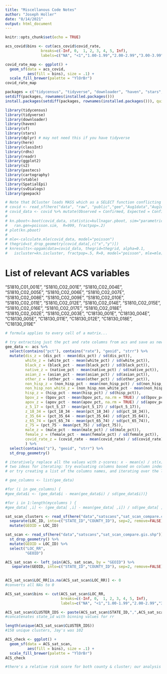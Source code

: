 ```yaml
---
title: "Miscellanous Code Notes"
author: "Joseph Holler"
date: "8/14/2021"
output: html_document
---
```


```r
knitr::opts_chunk$set(echo = TRUE)
```

```r
acs_covid$bins <- cut(acs_covid$covid_rate, 
                breaks=c(-Inf, 0,  1, 2, 3, 4, 5, Inf),
                labels=c("NA", "<1","1.00-1.99","2.00-2.99","3.00-3.99","4.00-4.99",">5"))

covid_rate_map <- ggplot() + 
  geom_sf(data = acs_covid,
          aes(fill = bins), size = .1) + 
  scale_fill_brewer(palette = "YlOrBr")
covid_rate_map
```



```r
packages = c("tidycensus", "tidyverse", "downloader", "haven", "stars", "dplyr", "sf", "rdhs", "classInt", "readr", "ggplot2", "here", "s2", "pastecs", "cartography", "vtable", "SpatialEpi", "svDialogs", "geepack")
setdiff(packages, rownames(installed.packages()))
install.packages(setdiff(packages, rownames(installed.packages())), quietly=TRUE)

library(tidycensus)
library(tidyverse)
library(downloader)
library(haven)
library(sf)
library(stars)
library(dplyr) # may not need this if you have tidyverse
library(here)
library(classInt)
library(rdhs)
library(readr)
library(ggplot2)
library(s2)
library(pastecs)
library(cartography)
library(vtable)
library(SpatialEpi)
library(svDialogs)
library(geepack)

```


```r
# Note that DCluster loads MASS which as a SELECT function conflicting with dplyr
# covid <- read_sf(here("data", "raw", "public","gee","Aug1data","Aug1data.shp"))
# covid_data <- covid %>% mutate(Observed = Confirmed, Expected = Confirmed * sum(Confirmed)/sum(POP_ESTIMA), Population=POP_ESTIMA, x=X, y=Y )
# 
# kn.pboot<-boot(covid_data, statistic=kullnagar.pboot, sim="parametric", 
# 	ran.gen=poisson.sim,  R=999, fractpop=.2)
# plot(kn.pboot)
# 
# mle<-calculate.mle(covid_data, model="poisson")
# thegrid=st_drop_geometry(covid_data[,c("x","y")])
# knresults<-opgam(data=covid_data, thegrid=thegrid, alpha=0.1,
#   iscluster=kn.iscluster, fractpop=.5, R=9, model="poisson", mle=mle)
```

# List of relevant ACS variables
"S1810_C01_001E",
"S1810_C02_001E",
"S1810_C02_004E",
"S1810_C02_005E",
"S1810_C02_006E",
"S1810_C02_007E",
"S1810_C02_008E",
"S1810_C02_009E",
"S1810_C02_010E",
"S1810_C02_011E",
"S1810_C02_012E",
"S1810_C02_014E",
"S1810_C02_015E",
"S1810_C02_016E",
"S1810_C02_017E",
"S1810_C02_018E",
"S1810_C02_002E",
"S1810_C02_003E",
"C18130_001E",
"C18130_004E",
"C18130_005E",
"C18130_011E",
"C18130_012E",
"C18130_018E",
"C18130_019E"

```r

# formula applies to every cell of a matrix... 

# try extracting just the pct and rate columns from acs and save as new data frame, gee_vars
gee_data <- acs %>%
  select(contains("pct"), contains("rate"), "geoid", "strr") %>%
  mutate(dis_z = (dis_pct - mean(dis_pct) / sd(dis_pct)),
         white_z = (white_pct - mean(white_pct) / sd(white_pct)),
         black_z = (black_pct - mean(black_pct) / sd(black_pct)),
         native_z = (native_pct - mean(native_pct) / sd(native_pct)),
         asian_z = (asian_pct - mean(asian_pct) / sd(asian_pct)),
         other_z = (other_pct - mean(other_pct) / sd(other_pct)),
         non_hisp_z = (non_hisp_pct - mean(non_hisp_pct) / sd(non_hisp_pct)),
         non_hisp_non_white_z = (non_hisp_non_white_pct - mean(non_hisp_non_white_pct) / sd(non_hisp_non_white_pct)),
         hisp_z = (hisp_pct - mean(hisp_pct) / sd(hisp_pct)),
         bpov_z = (bpov_pct - mean(bpov_pct, na.rm = TRUE) / sd(bpov_pct, na.rm = TRUE)),
         apov_z = (apov_pct - mean(apov_pct, na.rm = TRUE) / sd(apov_pct, na.rm = TRUE)),
         z_5_17 = (pct_5_17 - mean(pct_5_17) / sd(pct_5_17)),
         z_18_34 = (pct_18_34 - mean(pct_18_34) / sd(pct_18_34)),
         z_35_64 = (pct_35_64 - mean(pct_35_64) / sd(pct_35_64)),
         z_65_74 = (pct_65_74 - mean(pct_65_74) / sd(pct_65_74)),
         z_75 = (pct_75 - mean(pct_75) / sd(pct_75)),
         male_z = (male_pct - mean(male_pct) / sd(male_pct)),
         female_z = (female_pct - mean(female_pct) / sd(female_pct)),
         covid_rate_z = (covid_rate - mean(covid_rate) / sd(covid_rate))
         ) %>%
  select(contains("z"), "geoid", "strr") %>%
  st_drop_geometry()
```

```r
# iteratively replace all the values with z-scores: x - mean(x) / st(x)
# two ideas for iterating: try evaluating columns based on column index with a for loop,
# or try creating a list of the columns names, and iterating over the list

# gee_columns <- list(gee_data)

#for (i in gee_columns) {
#gee_data$i <- (gee_data$i - mean(gee_data$i) / sd(gee_data$i))}

#for i in 1:length(mycolumns ) {
#gee_data[ ,i] <- (gee_data[ ,i] - mean(gee_data[ ,i]) / sd(gee_data[ ,i])}
```

```r
sat_scan_clusters <- read_sf(here("data","satscans","sat_scan_compare.col.shp")) %>%
  separate(LOC_ID, into=c("STATE_ID","COUNTY_ID"), sep=2, remove=FALSE) %>%
  mutate(GEOID = LOC_ID)

sat_scan <- read_sf(here("data","satscans","sat_scan_compare.gis.shp")) %>%
  st_drop_geometry() %>%
  mutate(GEOID = LOC_ID) %>%
  select("LOC_RR",
         "GEOID")

ACS_sat_scan <- left_join(ACS, sat_scan, by = "GEOID") %>%
   separate(GEOID, into=c("STATE_ID","COUNTY_ID"), sep=2, remove=FALSE)
  

ACS_sat_scan$LOC_RR[is.na(ACS_sat_scan$LOC_RR)] <- 0 
#converts all NAs to 0

ACS_sat_scan$bins <- cut(ACS_sat_scan$LOC_RR, 
                         breaks=c(-Inf, 0,  1, 2, 3, 4, 5, Inf),
                         labels=c("NA", "<1","1.00-1.99","2.00-2.99","3.00-3.99","4.00-4.99",">5"))

ACS_sat_scan$CLUSTER_IDS <- paste(ACS_sat_scan$STATE_ID,",",ACS_sat_scan$bins)
#concatenates state_id with binning values for rr

length(unique(ACS_sat_scan$CLUSTER_IDS))
#158 unique clusters, Jay's was 102

ACS_check <- ggplot() + 
  geom_sf(data = ACS_sat_scan,
          aes(fill = bins), size = .1) + 
  scale_fill_brewer(palette = "YlOrBr")
ACS_check

#there's a relative risk score for both county & cluster; our analysis uses county based on example in paper (paragraph 4 of methods) & citation Desjardins et al
```